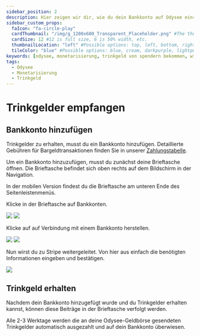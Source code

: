 ---
sidebar_position: 2
description: Hier zeigen wir dir, wie du dein Bankkonto auf Odysee einrichtest, um Trinkgeld von anderen Nutzern zu erhalten. 
sidebar_custom_props:
  faIcon: "fa-circle-play"
  cardThumbnail: "/img/g_1200x600_Transparent_Placeholder.png" #The thumbnail on the category card.
  cardSize: 12 #12 is full size, 6 is 50% width, etc.
  thumbnailLocation: "left" #Possible options: top, left, bottom, right, none
  tileColor: "blue" #Possible options: blue, cream, darkpurple, lightpurple, mauve, orange, pink, none
keywords: [odysee, monetarisierung, trinkgeld von spendern bekommen, wie füge ich mein bankkonto hinzu, wie richte ich odysee für spenden ein, odysee trinkgeld einrichten, odysee geld unterstützung einrichten, odysee für stream donation einrichten, donations auf odysee einrichten, odysee trinkgeld einstellen]
tags:
  - Odysee
  - Monetarisierung
  - Trinkgeld
---

# Trinkgelder empfangen

## Bankkonto hinzufügen

Trinkgelder zu erhalten, musst du ein Bankkonto hinzufügen.
Detaillierte Gebühren für Bargeldtransaktionen finden Sie in unserer [Zahlungstabelle](https://help.odysee.tv/de/payments-chart/).

Um ein Bankkonto hinzuzufügen, musst du zunächst deine Brieftasche öffnen. Die <PrimaryOdyseeButton url="https://odysee.com/$/wallet"><OdyseeIcon type="credits"/> Brieftasche</PrimaryOdyseeButton> befindet sich oben rechts auf dem Bildschirm in der Navigation.

In der mobilen Version findest du die Brieftasche am unteren Ende des Seitenleistenmenüs.

Klicke in der Brieftasche auf <OdyseeButton url="https://odysee.com/$/settings/tip_account"><OdyseeIcon type="cogwheel"/> Bankkonten</OdyseeButton>.

<Image src="/img/de/wallet_screen_bank_account_arrow_desktop_light.png#light" />
<Image src="/img/de/wallet_screen_bank_account_arrow_desktop_dark.png#dark" />

Klicke auf auf <PrimaryOdyseeButton>Verbindung mit einem Bankkonto herstellen</PrimaryOdyseeButton>.

<Image src="/img/de/connect_bank_account_screen_light.png#light" />
<Image src="/img/de/connect_bank_account_screen_dark.png#dark" />

Nun wirst du zu Stripe weitergeleitet. Von hier aus einfach die benötigten Informationen eingeben und bestätigen.

<Image src="/img/de/stripe_accept_payment_connect_screen.png" />

## Trinkgeld erhalten

Nachdem dein Bankkonto hinzugefügt wurde und du Trinkgelder erhalten kannst, können diese Beiträge in der Brieftasche verfolgt werden.

Alle 2-3 Werktage werden die an deine Odysee-Geldbörse gesendeten Trinkgelder automatisch ausgezahlt und auf dein Bankkonto überwiesen.
